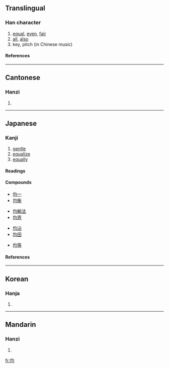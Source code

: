 {{stroke order|strokes=7}}
==Translingual==
===Han character===
{{Han char|rn=32|rad=土|as=04|sn=7|four=4712<sub>0</sub>|canj=土心戈一 (GPIM), 土心一一 (GPMM)}}
# [[equal]], [[even]], [[fair]]
# [[all]], [[also]]
# key, pitch (in Chinese music)
====References====
{{Han ref|kx=0224.310|dkj=04916|dj=0459.200|hdz=10425.060|uh=5747|ud=22343|bh=A7A1|bd=42913}}
----
==Cantonese==
===Hanzi===
{{yue-hanzi|jyut=|y=gwan1}}
# {{defn|Cantonese}}
----
==Japanese==
===Kanji===
{{ja-kanji|grade=5|rs=土04}}
# [[gentle]]
# [[equalize]]
# [[equally]] 
====Readings====
{{ja-readings|on=[[きん]] (kin), [[いん]] (in), [[うん]] (un)|kun=[[ととのえる]] (totonoeru), [[ひとしい]] (hitoshii)|nadzuke=[[お]] (o), [[ただ]] (tada), [[なお]] (nao), [[なり]] (nari), [[ひとし]] (hitoshi), [[ひら]] (hira), [[まさ]] (masa)}}
====Compounds====
{{top4}}
*[[均一]]
*[[均衡]]
{{mid4}}
*[[均輸法]]
*[[均斉]]
{{mid4}}
*[[均沾]]
*[[均田]]
{{mid4}}
*[[均等]]
{{bottom}}
====References====
{{ja-kref|k=2249|s=8BCF|j=3651}}
----

==Korean==
===Hanja===
{{ko-hanja|hangeul=균|rv=gyun|mr=kyun}}
# {{defn|Korean}}
----
==Mandarin==
===Hanzi===
{{cmn-hanzi|pin=[[jūn]] ([[jun1]])|wg=chün<sup>1</sup>}}
# {{defn|Mandarin}}

[[fr:均]]